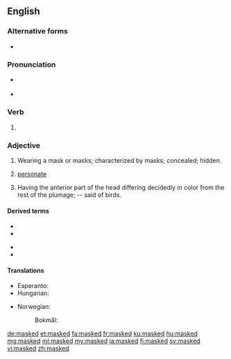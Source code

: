 ==English==

===Alternative forms===
* {{l|en|masqued}} {{qualifier|archaic}}

===Pronunciation===
* {{a|UK}} {{IPA|/mɑːskt/|lang=en}}
* {{a|US}} {{IPA|/mæskt/|lang=en}}

===Verb===
{{head|en|verb form}}

# {{en-past of|mask}}

===Adjective===
{{en-adj}}

# Wearing a mask or masks; characterized by masks; concealed; hidden.
# {{label|en|botany}} [[personate]]
# {{label|en|zoology}} Having the anterior part of the head differing decidedly in color from the rest of the plumage; -- said of birds.

====Derived terms====
{{der-top}}
* {{l|en|masked ball}}
* {{l|en|masked battery}}
{{der-mid}}
* {{l|en|masked crab}}
* {{l|en|masked pig}}
{{der-bottom}}

====Translations====
{{trans-top|wearing a mask or masks}}
* Esperanto: {{t|eo|maskita}}
* Hungarian: {{t+|hu|álarcos}}
{{trans-mid}}
* Norwegian:
*: Bokmål: {{t|nb|maskert}}
{{trans-bottom}}

[[de:masked]]
[[et:masked]]
[[fa:masked]]
[[fr:masked]]
[[ku:masked]]
[[hu:masked]]
[[mg:masked]]
[[ml:masked]]
[[my:masked]]
[[ja:masked]]
[[fi:masked]]
[[sv:masked]]
[[vi:masked]]
[[zh:masked]]